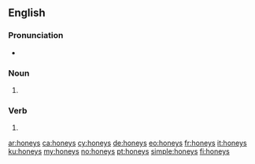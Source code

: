 ==English==

===Pronunciation===
* {{IPA|/ˈhʌniz/|lang=en}}

===Noun===
{{head|en|noun plural form}}

# {{plural of|honey|lang=en}}

===Verb===
{{head|en|verb form}}

# {{en-third-person singular of|honey}}

[[ar:honeys]]
[[ca:honeys]]
[[cy:honeys]]
[[de:honeys]]
[[eo:honeys]]
[[fr:honeys]]
[[it:honeys]]
[[ku:honeys]]
[[my:honeys]]
[[no:honeys]]
[[pt:honeys]]
[[simple:honeys]]
[[fi:honeys]]